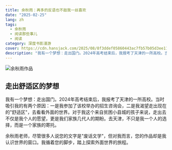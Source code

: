 ```yaml
---
title: 余秋雨：再多的反语也不敌我一丝喜欢
date: "2025-02-25"
lang: zh
tags:
  - 余秋雨
  - 阅读那些事儿
  - 阅读
category: 深度书影漫游
cover: https://cdn.hansjack.com/2025/08/8f3ddef05860443ac7fb57b05d3ee11a.webp
description: "我有一个梦想：走出国门。2024年高考结束后，我报考了天津的一所高校。当时吸引我的有两个原因：一是我参加了该校举办的招生咨询会，二是我渴望走出现在的“舒适区”，去看看外面的世界。"
---
```



<Image
  src="https://cdn.hansjack.com/2025/08/8f3ddef05860443ac7fb57b05d3ee11a.webp"
  alt="余秋雨作品"
  width={800}
  height={600}
  isArticleImage={true}
/>

## 走出舒适区的梦想

我有一个梦想：走出国门。2024年高考结束后，我报考了天津的一所高校。当时吸引我的有两个原因：一是我参加了该校举办的招生咨询会，二是我渴望走出现在的"舒适区"，去看看外面的世界。对于我这个来自贫困小县城的孩子来说，走出去不仅是我个人的愿望，更是我们家族几代人的期盼。去天津，不只是我一个人的选择，而是一个家族的寄托。

余秋雨老师，尽管很多人说您的文字是"废话文学"，但对我而言，您的作品却是我认识世界的窗口。我循着您的脚步，踏上探索外面世界的旅程。